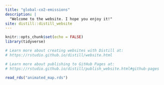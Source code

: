 ```yaml
---
title: "global-co2-emissions"
description: |
  "Welcome to the website. I hope you enjoy it!"
site: distill::distill_website
---
```


```r
knitr::opts_chunk$set(echo = FALSE)
library(tidyverse)

# Learn more about creating websites with Distill at:
# https://rstudio.github.io/distill/website.html

# Learn more about publishing to GitHub Pages at:
# https://rstudio.github.io/distill/publish_website.html#github-pages

```

```r
read_rds("animated_map.rds")
```
